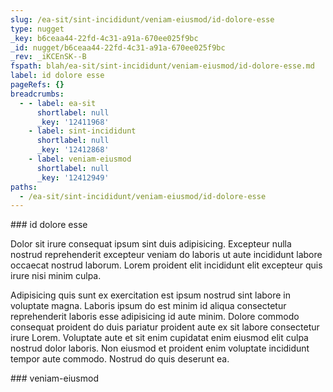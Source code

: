 ```yaml
---
slug: /ea-sit/sint-incididunt/veniam-eiusmod/id-dolore-esse
type: nugget
_key: b6ceaa44-22fd-4c31-a91a-670ee025f9bc
_id: nugget/b6ceaa44-22fd-4c31-a91a-670ee025f9bc
_rev: _iKCEnSK--B
fspath: blah/ea-sit/sint-incididunt/veniam-eiusmod/id-dolore-esse.md
label: id dolore esse
pageRefs: {}
breadcrumbs:
  - - label: ea-sit
      shortlabel: null
      _key: '12411968'
    - label: sint-incididunt
      shortlabel: null
      _key: '12412868'
    - label: veniam-eiusmod
      shortlabel: null
      _key: '12412949'
paths:
  - /ea-sit/sint-incididunt/veniam-eiusmod/id-dolore-esse
---
```


<NuggetArea>
<Nugget slug="/ea-sit/sint-incididunt/veniam-eiusmod/id-dolore-esse" type="nugget" _key="b6ceaa44-22fd-4c31-a91a-670ee025f9bc" _id="nugget/b6ceaa44-22fd-4c31-a91a-670ee025f9bc" _rev="_iKCEnSK--B" fspath="blah/ea-sit/sint-incididunt/veniam-eiusmod/id-dolore-esse.md" label="id dolore esse" paths="/ea-sit/sint-incididunt/veniam-eiusmod/id-dolore-esse">
<NuggetBody>
### id dolore esse

Dolor sit irure consequat ipsum sint duis adipisicing. Excepteur nulla nostrud reprehenderit excepteur veniam do laboris ut aute incididunt labore occaecat nostrud laborum. Lorem proident elit incididunt elit excepteur quis irure nisi minim culpa.

Adipisicing quis sunt ex exercitation est ipsum nostrud sint labore in voluptate magna. Laboris ipsum do est minim id aliqua consectetur reprehenderit laboris esse adipisicing id aute minim. Dolore commodo consequat proident do duis pariatur proident aute ex sit labore consectetur irure Lorem. Voluptate aute et sit enim cupidatat enim eiusmod elit culpa nostrud dolor laboris. Non eiusmod et proident enim voluptate incididunt tempor aute commodo. Nostrud do quis deserunt ea.

</NuggetBody>
<Breadcrumbs>
<Crumbs>
<Crumb _key="12411968" label="ea-sit" /><Crumb _key="12412868" label="sint-incididunt" /><Crumb _key="12412949" label="veniam-eiusmod" />
</Crumbs>
</Breadcrumbs>
</Nugget>

<NuggetsInbound>
</NuggetsInbound>
<NuggetsOutbound>
</NuggetsOutbound>
</NuggetArea>
<PassagesInbound>
<Passage direction="inbound" type="passage" _key="12412949" _id="passage/12412949" _rev="_iKCEnSK--_" label="veniam-eiusmod" passage="veniam-eiusmod" fspath="blah/ea-sit/sint-incididunt/veniam-eiusmod" paths="/ea-sit/sint-incididunt/veniam-eiusmod" slug="/ea-sit/sint-incididunt/veniam-eiusmod">
<NuggetBody>
### veniam-eiusmod

</NuggetBody>
<Breadcrumbs>
<Crumbs>
<Crumb _key="12411968" label="ea-sit" /><Crumb _key="12412868" label="sint-incididunt" />
</Crumbs>
</Breadcrumbs>
</Passage>

</PassagesInbound>
<PassagesOutbound>
</PassagesOutbound>